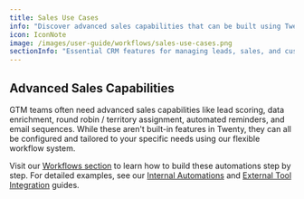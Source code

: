 ```yaml
---
title: Sales Use Cases
info: "Discover advanced sales capabilities that can be built using Twenty's workflow system."
icon: IconNote
image: /images/user-guide/workflows/sales-use-cases.png
sectionInfo: "Essential CRM features for managing leads, sales, and customers."
---
```


## Advanced Sales Capabilities

GTM teams often need advanced sales capabilities like lead scoring, data enrichment, round robin / territory assignment, automated reminders, and email sequences. While these aren't built-in features in Twenty, they can all be configured and tailored to your specific needs using our flexible workflow system.

Visit our [Workflows section](/user-guide/section/workflows/getting-started-workflows) to learn how to build these automations step by step. For detailed examples, see our [Internal Automations](/user-guide/section/workflows/internal-automations) and [External Tool Integration](/user-guide/section/workflows/external-tool-integration) guides.

<ArticleEditContent></ArticleEditContent>